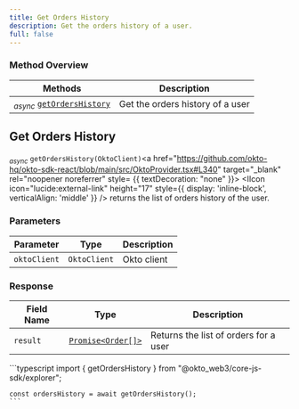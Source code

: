 ```yaml
---
title: Get Orders History
description: Get the orders history of a user.
full: false
---
```




### Method Overview

| Methods                                                                         | Description                          |                 
|---------------------------------------------------------------------------------|--------------------------------------|
| <sub><i>async</i></sub> [`getOrdersHistory`](#get-orders-history) | Get the orders history of a user |

<div className="method-box">

## Get Orders History

<sub><i>async</i></sub> `getOrdersHistory(OktoClient)`<a href="https://github.com/okto-hq/okto-sdk-react/blob/main/src/OktoProvider.tsx#L340" target="_blank" rel="noopener noreferrer" style= {{ textDecoration: "none" }}> <IIcon icon="lucide:external-link" height="17" style={{ display: 'inline-block', verticalAlign: 'middle' }} /></a> returns the list of orders history of the user.

### Parameters

| Parameter   | Type                        | Description                            | 
|-------------|-----------------------------|----------------------------------------|
| `oktoClient` | `OktoClient` | Okto client |

### Response

<Callout title="Success Response">

| Field Name | Type                  | Description                                   | 
|------------|-----------------------|-----------------------------------------------|
| `result`   | [`Promise<Order[]>`](/api-docs#model/order) | Returns the list of orders for a user | 

</Callout>


<Accordions>
<Accordion title="Example">
<Tabs items={['Typescript']}>
  <Tab value="Typescript">
    ```typescript
    import { getOrdersHistory } from "@okto_web3/core-js-sdk/explorer";
    
    const ordersHistory = await getOrdersHistory();
    ```
  </Tab>
</Tabs>
</Accordion>
</Accordions>

</div>
